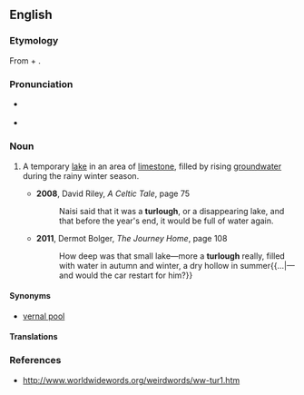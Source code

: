 ==English==
{{was wotd|2013|November|8}}
{{wikipedia|Turlough (lake)}}

===Etymology===
From {{etyl|ga|en}} {{term|tur||dry|lang=ga}} + {{term|loch||lake|lang=ga}}.

===Pronunciation===
* {{a|UK}} {{IPA|/ˈtɜː.lɒx/|lang=en}}
* {{hyphenation|tur|lough|lang=en}}

===Noun===
{{en-noun}}

# {{context|Ireland|lang=en}} A temporary [[lake]] in an area of [[limestone]], filled by rising [[groundwater]] during the rainy winter season.
#* '''2008''', David Riley, ''A Celtic Tale'', page 75
#*: Naisi said that it was a '''turlough''', or a disappearing lake, and that before the year's end, it would be full of water again.
#* '''2011''', Dermot Bolger, ''The Journey Home'', page 108
#*: How deep was that small lake—more a '''turlough''' really, filled with water in autumn and winter, a dry hollow in summer{{...|—and would the car restart for him?}}

====Synonyms====
* {{sense|temporary lake}} [[vernal pool]]

====Translations====
{{trans-top|temporary lake}}
{{trans-mid}}
{{trans-bottom}}

===References===
* http://www.worldwidewords.org/weirdwords/ww-tur1.htm